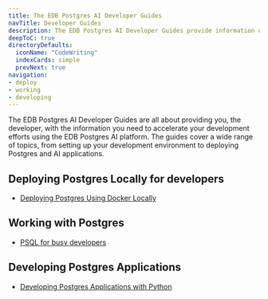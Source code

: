 ```yaml
---
title: The EDB Postgres AI Developer Guides
navTitle: Developer Guides
description: The EDB Postgres AI Developer Guides provide information on how to use the EDB Postgres AI platform to build and develop Postgres and AI applications.
deepToC: true
directoryDefaults:
  iconName: "CodeWriting"
  indexCards: simple
  prevNext: true
navigation:
- deploy
- working
- developing
---
```


The EDB Postgres AI Developer Guides are all about providing you, the developer, with the information you need to accelerate your development efforts using the EDB Postgres AI platform. The guides cover a wide range of topics, from setting up your development environment to deploying Postgres and AI applications.

## Deploying Postgres Locally for developers

* [Deploying Postgres Using Docker Locally](deploy/docker)

## Working with Postgres

* [PSQL for busy developers](working/psql-for-busy-developers)

## Developing Postgres Applications

* [Developing Postgres Applications with Python](developing/developing-postgres-applications-with-python)




